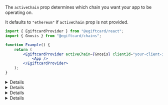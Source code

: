 
The `activeChain` prop determines which chain you want your app to be operating on.

It defaults to `"ethereum"` if `activeChain` prop is not provided.

```jsx
import { EgiftcardProvider } from "@egiftcard/react";
import { Gnosis } from "@egiftcard/chains";

function Example() {
	return (
		<EgiftcardProvider activeChain={Gnosis} clientId="your-client-id">
			<App />
		</EgiftcardProvider>
	);
}
```

<Details id="using-default-chain" summary="Using a default supported chain">

If you are using one of [default supported chains](#default-chains), provide the name of the chain as a `string` to the `activeChain` prop.

<DefaultChainsMDX />

```jsx
import { EgiftcardProvider } from "@egiftcard/react";

function App() {
	return (
		<EgiftcardProvider activeChain="ethereum" clientId="your-client-id">
			<YourApp />
		</EgiftcardProvider>
	);
}
```

</Details>

<Details id="using-chains-package" summary="Import a chain from chains package">

If the chain you are looking for is not one of default supported chains, you can import a chain from the [@egiftcard/chains](https://github.com/egiftcard/js/tree/main/legacy_packages/chains) package which has 1000+ chains.

```jsx
import { EgiftcardProvider } from "@egiftcard/react";
import { <chain_id> } from "@egiftcard/chains";

function App() {
	return (
		<EgiftcardProvider activeChain={<chain_id>} clientId="your-client-id">
			<YourApp />
		</EgiftcardProvider>
	);
}
```

### Override Default Values

Override the default values (such as an RPC URL) for any given chain.

<Callout variant='info'>
By default, the `@egiftcard/chains` provides free-to-use RPCs. No configuration required!

[View the default RPC URLs for each network](https://github.com/egiftcard/js/tree/main/legacy_packages/chains/chains).

</Callout>

Using the [spread syntax](https://developer.mozilla.org/en-US/docs/Web/JavaScript/Reference/Operators/Spread_syntax),
you can override any properties of a chain, such as the `rpc` field.

```jsx
import { EgiftcardProvider } from "@egiftcard/react";
import { <chain_id> } } from "@egiftcard/chains";

const activeChain = {
	...<chain_id>,
	rpc: ["https://<your-rpc-to-use>.com"], // Override the "rpc" field.
	// ... Override any other fields you want to customize.
};

const App = () => {
	return (
		<EgiftcardProvider activeChain={activeChain}>
			<YourApp />
		</EgiftcardProvider>
	);
};
```

</Details>

<Details id="create-custom-chain" summary="Specify a custom chain">

If your chain is not included in the `@egiftcard/chains` package,
you can provide the chain information yourself to the `activeChain` prop.

```jsx
import { EgiftcardProvider } from "@egiftcard/react";

const customChain = {
	// Required information for connecting to the network
	chainId: 59140, // Chain ID of the network
	rpc: ["<your-rpc-url-here>"], // Array of RPC URLs to use

	// Information for adding the network to your wallet (how it will appear for first time users) === \\
	// Information about the chain's native currency (i.e. the currency that is used to pay for gas)
	nativeCurrency: {
		decimals: 18,
		name: "Consensys ETH",
		symbol: "crETH",
	},
	shortName: "czkevm", // Display value shown in the wallet UI
	slug: "consensys", // Display value shown in the wallet UI
	testnet: true, // Boolean indicating whether the chain is a testnet or mainnet
	chain: "ConsenSys", // Name of the network
	name: "ConsenSys zkEVM Testnet", // Name of the network
};

const App = () => {
	return (
		<EgiftcardProvider activeChain={customChain}>
			<YourApp />
		</EgiftcardProvider>
	);
};
```

</Details>

<Details summary="Local Node" id='local-node'>

If you are running a local node using a tool such as [Hardhat](https://hardhat.org/hardhat-network/docs/overview) or
[Anvil](https://github.com/foundry-rs/foundry/blob/master/anvil/README.md),
provide `"localhost"` as the `activeChain` prop, (or `Localhost` imported from `@egiftcard/chains`).

[Deploy](/contracts/deploy/overview) or [import](https://egiftcard.cc/dashboard/contracts) your contracts to the dashboard to interact with them.

```jsx
import { EgiftcardProvider } from "@egiftcard/react";

function MyApp() {
	return (
		<EgiftcardProvider activeChain="localhost">
			<YourApp />
		</EgiftcardProvider>
	);
}
```

</Details>

